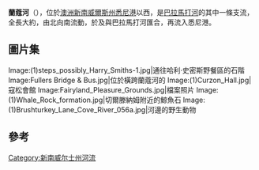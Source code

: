 {{NoteTA|zh-hans:莱恩科夫;zh-hant:蘭蔻
}}{{Geobox|River
<!-- *** Heading *** -->
| name = 蘭蔻河<br />Lane Cove River
| native_name = 
| other_name = 
| category = 主要被潮水淹浸的[[溺灣|溺灣]][[河口|河口]]<ref name="NSWEH1">{{cite web |url=http://www.environment.nsw.gov.au/estuaries/stats/LaneCoveRiver.htm |title=Lane Cove River: Physical characteristics |publisher=NSW Office of Environment and Heritage |date=26 April 2012 |accessdate=7 September 2012 |archive-date=2012-11-27 |archive-url=https://archive.is/20121127203622/http://www.environment.nsw.gov.au/estuaries/stats/LaneCoveRiver.htm |dead-url=no }}</ref>
<!-- *** Names **** --> 
| etymology = 
| nickname = 
<!-- *** Image *** -->
| image = 15_Lane Cove River 4a.jpg
| image_caption = 蘭蔻河夜景，圖為{{link-en|無花果樹橋|Fig Tree Bridge}}
| image_size = 
<!-- *** Country *** -->
| country = 澳洲
| state = 新南威爾斯州
| region = {{link-en|悉尼盆地|Sydney basin}}（{{link-en|澳大利亞臨時生物地理化區域|Interim Biogeographic Regionalisation for Australia|IBRA}}）
| district = 
| municipality_type = [[澳大利亞地方政府|地方政府]]
| municipality = [[康士比郡|康士比]]
| municipality1 = [[賴德市|賴德]]
| municipality2 = [[蘭科夫自治市|蘭科夫]]
<!-- *** Family *** -->
| parent = [[巴拉馬打河|巴拉馬打河]]集水區、悉尼盆地
| tributary_left = {{link-en|戈爾小溪 (新南威爾斯州)|Gore Creek (New South Wales)|戈爾小溪}}
| tributary_right = {{link-en|德夫林小溪|Devlins Creek}}
| tributary_right1 =  {{link-en|特里小溪|Terrys Creek}}
| city = 
| landmark = 
<!-- *** River locations *** -->
| source = 索恩公園
| source_location = {{link-en|索恩 (新南威爾斯州)|Thornleigh, New South Wales|索恩}}
| source_region = 
| source_country =
| source_elevation = 
| source_lat_d = 33
| source_lat_m = 44
| source_lat_s = 5.9994
| source_lat_NS = S
| source_long_d = 151
| source_long_m = 5
| source_long_s = 20.3994
| source_long_EW = E

| source_confluence = {{link-en|童軍小溪|Scout Creek}}
| source_confluence_location = {{link-en|切爾滕納姆 (新南威爾斯州|Cheltenham, New South Wales|切爾滕納姆}}{{link-en|蘭蔻國家公園|Lane Cove National Park}}
| source_confluence_region = 
| source_confluence_country =
| source_confluence_elevation = 
| source_confluence_lat_d = 33
| source_confluence_lat_m = 44
| source_confluence_lat_s = 41.9994
| source_confluence_lat_NS = S
| source_confluence_long_d = 151
| source_confluence_long_m = 5
| source_confluence_long_s = 24
| source_confluence_long_EW = E

| mouth = [[巴拉馬打河|巴拉馬打河]]
| mouth_location = {{link-en|格林威治 (新南威爾斯州)|Greenwich, New South Wales|格林威治}}及{{link-en|伍爾維奇 (新南威爾斯州)|Woolwich, New South Wales|伍爾維奇}}
| mouth_region = 
| mouth_country =
| mouth_elevation = 
| mouth_lat_d = 33
| mouth_lat_m = 50
| mouth_lat_s = 32.3998
| mouth_lat_NS = S
| mouth_long_d = 151
| mouth_long_m = 10
| mouth_long_s = 38.3988
| mouth_long_EW = E
<!-- *** Dimensions *** -->
| length = 15
| width = 3.0
| depth = 4.2
| volume = 12600
| watershed =  
| discharge = 
| discharge_location = 
| discharge_max =
| discharge_min =
<!-- *** Free fields *** -->
| free = | free_type = 
<!-- *** Maps *** -->
| pushpin_map = Australia Sydney satellite
| pushpin_map_caption = 紅點為蘭蔻河流入巴拉馬打河的位置 

<!-- *** Website *** --> 
| website =
| commons = Lane Cove River
<!-- *** Footnotes *** -->
| footnotes =
}}
'''蘭蔻河'''（{{lang-en|'''Lane Cove River'''}}），位於[[澳洲|澳洲]][[新南威爾斯州|新南威爾斯州]][[悉尼港|悉尼港]]以西，是[[巴拉馬打河|巴拉馬打河]]的其中一條支流，全長大約{{convert|15|km|mi}}，由北向南流動，於{{link-en|格林威治 (新南威爾斯州)|Greenwich, New South Wales|格林威治}}及{{link-en|伍爾維奇 (新南威爾斯州)|Woolwich, New South Wales|伍爾維奇}}與巴拉馬打河匯合，再流入悉尼港。

==圖片集==
<gallery class="center">
Image:(1)steps_possibly_Harry_Smiths-1.jpg|通往哈利·史密斯野餐區的石階
Image:Fullers Bridge & Bus.jpg|位於{{link-en|車士活西|Chatswood West, New South Wales}}橫跨蘭蔻河的{{link-en|富勒橋|Fullers Bridge}}
Image:(1)Curzon_Hall.jpg|寇松會館
Image:Fairyland_Pleasure_Grounds.jpg|檔案照片
Image:(1)Whale_Rock_formation.jpg|切爾滕納姆附近的鯨魚石
Image:(1)Brushturkey_Lane_Cove_River_056a.jpg|河邊的野生動物
</gallery>

==參考==
{{reflist}}

[[Category:新南威尔士州河流|Category:新南威尔士州河流]]